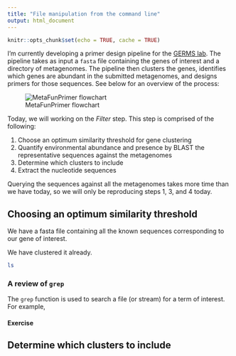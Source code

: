 ```yaml
---
title: "File manipulation from the command line"
output: html_document
---
```


```r
knitr::opts_chunk$set(echo = TRUE, cache = TRUE)
```

I'm currently developing a primer design pipeline for the [GERMS lab](http://www.germslab.org/). The pipeline takes as input a `fasta` file containing the genes of interest and a directory of metagenomes. The pipeline then clusters the genes, identifies which genes are abundant in the submitted metagenomes, and designs primers for those sequences. See below for an overview of the process:

![MetaFunPrimer flowchart](data/metafunprimer.png)

Today, we will working on the *Filter* step. This step is comprised of the following:

1. Choose an optimum similarity threshold for gene clustering
2. Quantify environmental abundance and presence by BLAST the representative sequences against the metagenomes
3. Determine which clusters to include 
4. Extract the nucleotide sequences

Querying the sequences against all the metagenomes takes more time than we have today, so we will only be reproducing steps 1, 3, and 4 today.

## Choosing an optimum similarity threshold

We have a fasta file containing all the known sequences corresponding to our gene of interest.

We have clustered it already.

```bash
ls
```


### A review of `grep`

The `grep` function is used to search a file (or stream) for a term of interest. For example, 

#### Exercise

## Determine which clusters to include 

